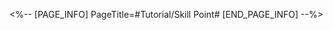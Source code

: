 <%-- [PAGE_INFO]
PageTitle=#Tutorial/Skill Point#
[END_PAGE_INFO] --%>
{{Tutorial
|sort      = 110101
|title     = Skill Point
|subtitle  = 
|type      = Battle
|about     = 
|image1    = Tutorial Skill Point 1.png{{subst:void|<!--$UPLOAD:<<SpriteOutput/TutorialPic/TutorialPage_110101.png>-<Tutorial Skill Point 1.png>-<Tutorial Files>>-->}}
|text1     = {{Color|h|nobold=1|Skill Points}} are {{Color|h|nobold=1|shared among the team}}. Using a {{Color|h|nobold=1|Skill}} will {{Color|h|nobold=1|consume Skill Points}}, while using {{Color|h|nobold=1|Basic ATK}} can {{Color|h|nobold=1|recover Skill Points}}. To emerge victorious, you need to allocate your resources wisely!
}}